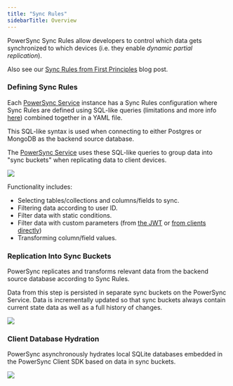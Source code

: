 ```yaml
---
title: "Sync Rules"
sidebarTitle: Overview
---
```


PowerSync Sync Rules allow developers to control which data gets synchronized to which devices (i.e. they enable _dynamic partial replication_).

<Tip>Also see our [Sync Rules from First Principles](https://www.powersync.com/blog/sync-rules-from-first-principles-partial-replication-to-sqlite) blog post.</Tip>

### Defining Sync Rules

Each [PowerSync Service](/architecture/powersync-service) instance has a Sync Rules configuration where Sync Rules are defined using SQL-like queries (limitations and more info [here](/usage/sync-rules/operators-and-functions)) combined together in a YAML file.

This SQL-like syntax is used when connecting to either Postgres or MongoDB as the backend source database.

The [PowerSync Service](/architecture/powersync-service) uses these SQL-like queries to group data into "sync buckets" when replicating data to client devices.

<Frame caption="Sync rules are configured per PowerSync instance.">
  <img src="/images/usage-8.webp"/>
</Frame>

Functionality includes:

* Selecting tables/collections and columns/fields to sync.
* Filtering data according to user ID.
* Filter data with static conditions.
* Filter data with custom parameters (from [the JWT](/installation/authentication-setup) or [from clients directly](/usage/sync-rules/advanced-topics/client-parameters))
* Transforming column/field values.

### Replication Into Sync Buckets

PowerSync replicates and transforms relevant data from the backend source database according to Sync Rules.

Data from this step is persisted in separate sync buckets on the PowerSync Service. Data is incrementally updated so that sync buckets always contain current state data as well as a full history of changes.

<Frame caption="Diagram showing how data is replicated from the source database into sync buckets.">
  <img src="/images/usage-9.webp"/>
</Frame>

### Client Database Hydration

PowerSync asynchronously hydrates local SQLite databases embedded in the PowerSync Client SDK based on data in sync buckets.

<Frame caption="Data flow showing sync buckets which are created based on sync rules.">
  <img src="/images/usage-10.webp"/>
</Frame>



